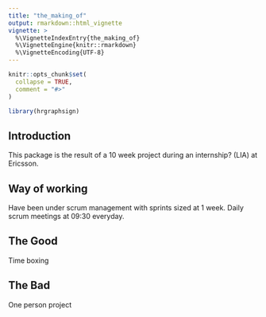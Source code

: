 ```yaml
---
title: "the_making_of"
output: rmarkdown::html_vignette
vignette: >
  %\VignetteIndexEntry{the_making_of}
  %\VignetteEngine{knitr::rmarkdown}
  %\VignetteEncoding{UTF-8}
---
```


```r
knitr::opts_chunk$set(
  collapse = TRUE,
  comment = "#>"
)
```

```r
library(hrgraphsign)
```

## Introduction
This package is the result of a 10 week project during an internship? (LIA) at Ericsson.

## Way of working
Have been under scrum management with sprints sized at 1 week. 
Daily scrum meetings at 09:30 everyday.


## The Good
Time boxing

## The Bad
One person project

